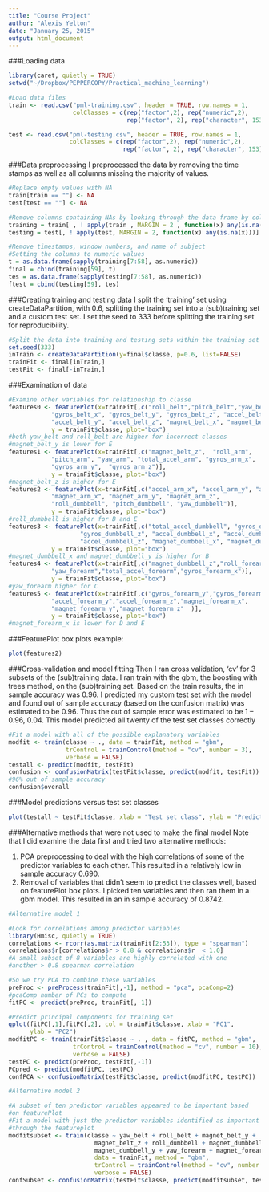 ```yaml
---
title: "Course Project"
author: "Alexis Yelton"
date: "January 25, 2015"
output: html_document
---
```


###Loading data
```r
library(caret, quietly = TRUE)
setwd("~/Dropbox/PEPPERCOPY/Practical_machine_learning")

#Load data files
train <- read.csv("pml-training.csv", header = TRUE, row.names = 1, 
                  colClasses = c(rep("factor",2), rep("numeric",2), 
                                 rep("factor", 2), rep("character", 153)))

test <- read.csv("pml-testing.csv", header = TRUE, row.names = 1, 
                 colClasses = c(rep("factor",2), rep("numeric",2), 
                                rep("factor", 2), rep("character", 153)))
```
###Data preprocessing
I preprocessed the data by removing the time stamps as well as all 
columns missing the majority of values.
```r
#Replace empty values with NA
train[train == ""] <- NA
test[test == ""] <- NA

#Remove columns containing NAs by looking through the data frame by column
training = train[ , ! apply(train , MARGIN = 2 , function(x) any(is.na(x)) ) ]
testing = test[, ! apply(test, MARGIN = 2, function(x) any(is.na(x)))]

#Remove timestamps, window numbers, and name of subject 
#Setting the columns to numeric values
t = as.data.frame(sapply(training[7:58], as.numeric))
final = cbind(training[59], t)
tes = as.data.frame(sapply(testing[7:58], as.numeric))
ftest = cbind(testing[59], tes)
```
###Creating training and testing data
I split the 'training' set using createDataPartition, with 0.6, 
splitting the training set into a (sub)training set and a 
custom test set.   I set the seed to 333 before splitting the 
training set for reproducibility.

```r
#Split the data into training and testing sets within the training set
set.seed(333)
inTrain <- createDataPartition(y=final$classe, p=0.6, list=FALSE)
trainFit <- final[inTrain,]
testFit <- final[-inTrain,]
```
###Examination of data
```r
#Examine other variables for relationship to classe
features0 <- featurePlot(x=trainFit[,c("roll_belt","pitch_belt","yaw_belt", "total_accel_belt", 
            "gyros_belt_x", "gyros_belt_y", "gyros_belt_z", "accel_belt_x",
            "accel_belt_y", "accel_belt_z", "magnet_belt_x", "magnet_belt_y")],
            y = trainFit$classe, plot="box")
#both yaw_belt and roll_belt are higher for incorrect classes
#magnet_belt_y is lower for E
features1 <- featurePlot(x=trainFit[,c("magnet_belt_z",  "roll_arm",  
            "pitch_arm", "yaw_arm", "total_accel_arm", "gyros_arm_x", 
            "gyros_arm_y",  "gyros_arm_z")], 
            y = trainFit$classe, plot="box")
#magnet_belt_z is higher for E
features2 <- featurePlot(x=trainFit[,c("accel_arm_x", "accel_arm_y", "accel_arm_z", 
            "magnet_arm_x", "magnet_arm_y", "magnet_arm_z",        
            "roll_dumbbell", "pitch_dumbbell", "yaw_dumbbell")], 
            y = trainFit$classe, plot="box")
#roll_dumbbell is higher for B and E 
features3 <- featurePlot(x=trainFit[,c("total_accel_dumbbell", "gyros_dumbbell_x", "gyros_dumbbell_y",    
                    "gyros_dumbbell_z", "accel_dumbbell_x", "accel_dumbbell_y",    
                    "accel_dumbbell_z", "magnet_dumbbell_x", "magnet_dumbbell_y"   )], 
            y = trainFit$classe, plot="box")
#magnet_dumbbell_x and magnet_dumbbell_y is higher for B
features4 <- featurePlot(x=trainFit[,c("magnet_dumbbell_z","roll_forearm","pitch_forearm",       
            "yaw_forearm","total_accel_forearm","gyros_forearm_x")], 
            y = trainFit$classe, plot="box")
#yaw_forearm higher for C
features5 <- featurePlot(x=trainFit[,c("gyros_forearm_y","gyros_forearm_z","accel_forearm_x",     
            "accel_forearm_y","accel_forearm_z","magnet_forearm_x",    
            "magnet_forearm_y","magnet_forearm_z"  )], 
            y = trainFit$classe, plot="box")
#magnet_forearm_x is lower for D and E
```
###FeaturePlot box plots example:
```r
plot(features2)
```

###Cross-validation and model fitting
Then I ran cross validation, 'cv' for 3 subsets of the (sub)training data. 
I ran train with the gbm, the boosting with trees method, on the 
(sub)training set. Based on the train results, the in sample accuracy was 
0.96. I predicted my custom test set with the model and found out of sample 
accuracy (based on the confusion matrix) was estimated to be 0.96. Thus the 
out of sample error was estimated to be 1 – 0.96, 0.04. This model predicted 
all twenty of the test set classes correctly

```r
#Fit a model with all of the possible explanatory variables
modfit <- train(classe ~ ., data = trainFit, method = "gbm", 
                trControl = trainControl(method = "cv", number = 3), 
                verbose = FALSE)
testall <- predict(modfit, testFit)
confusion <- confusionMatrix(testFit$classe, predict(modfit, testFit))
#96% out of sample accuracy
confusion$overall
```
###Model predictions versus test set classes
```r
plot(testall ~ testFit$classe, xlab = "Test set class", ylab = "Predicted class")
```

###Alternative methods that were not used to make the final model
Note that I did examine the data first and tried two alternative methods:

1.    PCA preprocessing to deal with the high correlations of some of the 
predictor variables to each other. This resulted in a relatively low in 
sample accuracy 0.690.
2.	Removal of variables that didn’t seem to predict the classes well, 
based on featurePlot box plots. I picked ten variables and then ran them 
in a gbm model. This resulted in an in sample accuracy of 0.8742. 

```r
#Alternative model 1

#Look for correlations among predictor variables
library(Hmisc, quietly = TRUE)
correlations <- rcorr(as.matrix(trainFit[2:53]), type = "spearman")
correlations$r[correlations$r > 0.8 & correlations$r  < 1.0]
#A small subset of 8 variables are highly correlated with one 
#another > 0.8 spearman correlation

#So we try PCA to combine these variables 
preProc <- preProcess(trainFit[,-1], method = "pca", pcaComp=2) 
#pcaComp number of PCs to compute
fitPC <- predict(preProc, trainFit[,-1])

#Predict principal components for training set
qplot(fitPC[,1],fitPC[,2], col = trainFit$classe, xlab = "PC1", 
      ylab = "PC2")
modfitPC <- train(trainFit$classe ~ . , data = fitPC, method = "gbm", 
                  trControl = trainControl(method = "cv", number = 10), 
                  verbose = FALSE)
testPC <- predict(preProc, testFit[,-1])
PCpred <- predict(modfitPC, testPC)
confPCA <- confusionMatrix(testFit$classe, predict(modfitPC, testPC))

#Alternative model 2

#A subset of ten predictor variables appeared to be important based 
#on featurePlot
#Fit a model with just the predictor variables identified as important 
#through the featureplot
modfitsubset <- train(classe ~ yaw_belt + roll_belt + magnet_belt_y + 
                        magnet_belt_z + roll_dumbbell + magnet_dumbbell_x + 
                        magnet_dumbbell_y + yaw_forearm + magnet_forearm_x, 
                        data = trainFit, method = "gbm", 
                        trControl = trainControl(method = "cv", number = 3), 
                        verbose = FALSE)
confSubset <- confusionMatrix(testFit$classe, predict(modfitsubset, testFit))
```

